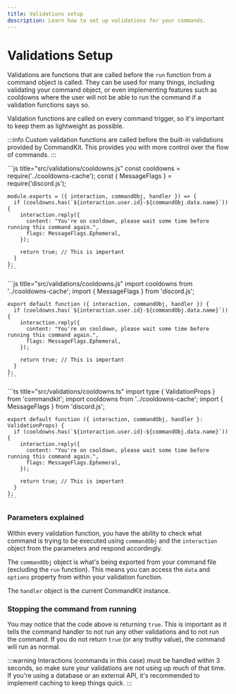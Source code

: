 ```yaml
---
title: Validations setup
description: Learn how to set up validations for your commands.
---
```



# Validations Setup

Validations are functions that are called before the `run` function from a command object is called. They can be used for many things, including validating your command object, or even implementing features such as cooldowns where the user will not be able to run the command if a validation functions says so.

Validation functions are called on every command trigger, so it's important to keep them as lightweight as possible.

:::info
Custom validation functions are called before the built-in validations
provided by CommandKit. This provides you with more control over the flow of
commands.
:::

<Tabs>
  <TabItem value='cjs' label='CommonJS' default>
    ```js title="src/validations/cooldowns.js"
    const cooldowns = require('../cooldowns-cache');
    const { MessageFlags } = require('discord.js');

    module.exports = ({ interaction, commandObj, handler }) => {
      if (cooldowns.has(`${interaction.user.id}-${commandObj.data.name}`)) {
        interaction.reply({
          content: "You're on cooldown, please wait some time before running this command again.",
          flags: MessageFlags.Ephemeral,
        });

        return true; // This is important
      }
    };
    ```

  </TabItem>
  <TabItem value='esm' label='ESM'>
    ```js title="src/validations/cooldowns.js"
    import cooldowns from '../cooldowns-cache';
    import { MessageFlags } from 'discord.js';

    export default function ({ interaction, commandObj, handler }) {
      if (cooldowns.has(`${interaction.user.id}-${commandObj.data.name}`)) {
        interaction.reply({
          content: "You're on cooldown, please wait some time before running this command again.",
          flags: MessageFlags.Ephemeral,
        });

        return true; // This is important
      }
    };
    ```

  </TabItem>
  <TabItem value='ts' label='TypeScript'>
    ```ts title="src/validations/cooldowns.ts"
    import type { ValidationProps } from 'commandkit';
    import cooldowns from '../cooldowns-cache';
    import { MessageFlags } from 'discord.js';

    export default function ({ interaction, commandObj, handler }: ValidationProps) {
      if (cooldowns.has(`${interaction.user.id}-${commandObj.data.name}`)) {
        interaction.reply({
          content: "You're on cooldown, please wait some time before running this command again.",
          flags: MessageFlags.Ephemeral,
        });

        return true; // This is important
      }
    };
    ```

  </TabItem>

</Tabs>

### Parameters explained

Within every validation function, you have the ability to check what command is trying to be executed using `commandObj` and the `interaction` object from the parameters and respond accordingly.

The `commandObj` object is what's being exported from your command file (excluding the `run` function). This means you can access the `data` and `options` property from within your validation function.

The `handler` object is the current CommandKit instance.

### Stopping the command from running

You may notice that the code above is returning `true`. This is important as it tells the command handler to not run any other validations and to not run the command. If you do not return `true` (or any truthy value), the command will run as normal.

:::warning
Interactions (commands in this case) must be handled within 3 seconds, so make
sure your validations are not using up much of that time. If you're using a
database or an external API, it's recommended to implement caching to keep
things quick.
:::
